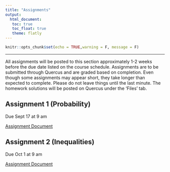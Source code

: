 ```yaml
---
title: "Assignments"
output: 
  html_document:
   toc: true
   toc_float: true
   theme: flatly
---
```


```r
knitr::opts_chunk$set(echo = TRUE,warning = F, message = F)
```
******

All assignments will be posted to this section approximately 1-2 weeks before the due date listed on the course schedule.  Assignments are to be submitted through Quercus and are graded based on completion.  Even though some assignments may appear short, they take longer than expected to complete. Please do not leave things until the last minute.  The homework solutions will be posted on Quercus under the 'Files' tab.


## Assignment 1 (Probability)

Due Sept 17 at 9 am

[Assignment Document](https://drive.google.com/file/d/1XiNdzEQj4L4BDVLisfCR0taQOMkQdRva/view?usp=sharing)

## Assignment 2 (Inequalities)

Due Oct 1 at 9 am

[Assignment Document](https://drive.google.com/file/d/11KYaEXZUnHQ_abvjS38nnzoSnImsTxUj/view?usp=sharing)

